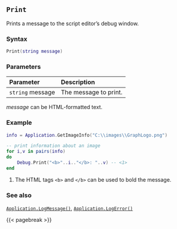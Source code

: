 ## `Print`

Prints\index{Debugger!printing message to} a message to the script editor's debug window.

### Syntax {-}

``` .lua
Print(string message)
```

### Parameters {-}

**Parameter** | **Description**
| :-- | :-- |
| `string` message | The message to print. |

::: {.tipsection data-latex=""}
*message* can be HTML-formatted text.
:::

### Example {-}

``` .lua
info = Application.GetImageInfo("C:\\images\\GraphLogo.png")

-- print information about an image
for i,v in pairs(info)
do
    Debug.Print("<b>"..i.."</b>: "..v) -- <1>
end
```
1. The HTML tags `<b>` and `</b>` can be used to bold the message.

### See also {-}

[`Application.LogMessage()`](#logmessage), [`Application.LogError()`](#logerror)

{{< pagebreak >}}